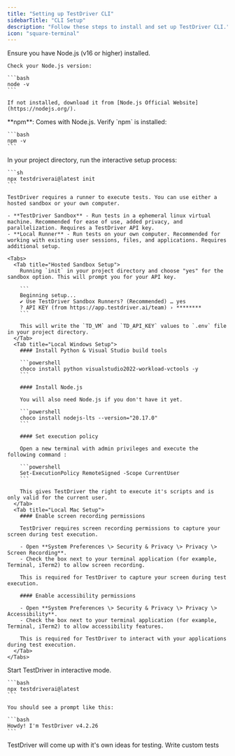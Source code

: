```yaml
---
title: "Setting up TestDriver CLI"
sidebarTitle: "CLI Setup"
description: "Follow these steps to install and set up TestDriver CLI."
icon: "square-terminal"
---
```


<Steps>
  <Step title="Install Node.js">
    Ensure you have Node.js (v16 or higher) installed.

    Check your Node.js version:

    ```bash
    node -v
    ```

    If not installed, download it from [Node.js Official Website](https://nodejs.org/).

  </Step>
  <Step title="Install NPM">
    **npm**: Comes with Node.js. Verify `npm` is installed:

    ```bash
    npm -v
    ```

  </Step>
  <Step title="Set Up Your Test Runner" stepNumber={3}>
    In your project directory, run the interactive setup process:

    ```sh
    npx testdriverai@latest init
    ```

    TestDriver requires a runner to execute tests. You can use either a hosted sandbox or your own computer.

    - **TestDriver Sandbox** - Run tests in a ephemeral linux virtual machine. Recommended for ease of use, added privacy, and parallelization. Requires a TestDriver API key.
    - **Local Runner** - Run tests on your own computer. Recommended for working with existing user sessions, files, and applications. Requires additional setup.

    <Tabs>
      <Tab title="Hosted Sandbox Setup">
        Running `init` in your project directory and choose "yes" for the sandbox option. This will prompt you for your API key.

        ```
        Beginning setup...
        ✔ Use TestDriver Sandbox Runners? (Recommended) … yes
        ? API KEY (from https://app.testdriver.ai/team) › ********
        ```

        This will write the `TD_VM` and `TD_API_KEY` values to `.env` file in your project directory.
      </Tab>
      <Tab title="Local Windows Setup">
        #### Install Python & Visual Studio build tools

        ```powershell
        choco install python visualstudio2022-workload-vctools -y
        ```

        #### Install Node.js

        You will also need Node.js if you don't have it yet.

        ```powershell
        choco install nodejs-lts --version="20.17.0"
        ```

        #### Set execution policy

        Open a new terminal with admin privileges and execute the following command :

        ```powershell
        Set-ExecutionPolicy RemoteSigned -Scope CurrentUser
        ```

        This gives TestDriver the right to execute it's scripts and is only valid for the current user.
      </Tab>
      <Tab title="Local Mac Setup">
        #### Enable screen recording permissions

        TestDriver requires screen recording permissions to capture your screen during test execution.

        - Open **System Preferences \> Security & Privacy \> Privacy \> Screen Recording**.
        - Check the box next to your terminal application (for example, Terminal, iTerm2) to allow screen recording.

        This is required for TestDriver to capture your screen during test execution.

        #### Enable accessibility permissions

        - Open **System Preferences \> Security & Privacy \> Privacy \> Accessibility**.
        - Check the box next to your terminal application (for example, Terminal, iTerm2) to allow accessibility features.

        This is required for TestDriver to interact with your applications during test execution.
      </Tab>
    </Tabs>

  </Step>
  <Step title="Run TestDriver in Interactive Mode" stepNumber={4}>
    Start TestDriver in interactive mode.

    ```bash
    npx testdriverai@latest
    ```

    You should see a prompt like this:

    ```bash
    Howdy! I'm TestDriver v4.2.26
    ```

  </Step>
</Steps>

<CardGroup cols={2}>
  <Card
    title="Self-Driving Tests"
    icon="link"
    href="/getting-started/generating"
  >
    TestDriver will come up with it's own ideas for testing.
  </Card>
  <Card title="Test Copilot" icon="link" href="/getting-started/writing">
    Write custom tests
  </Card>
</CardGroup>
